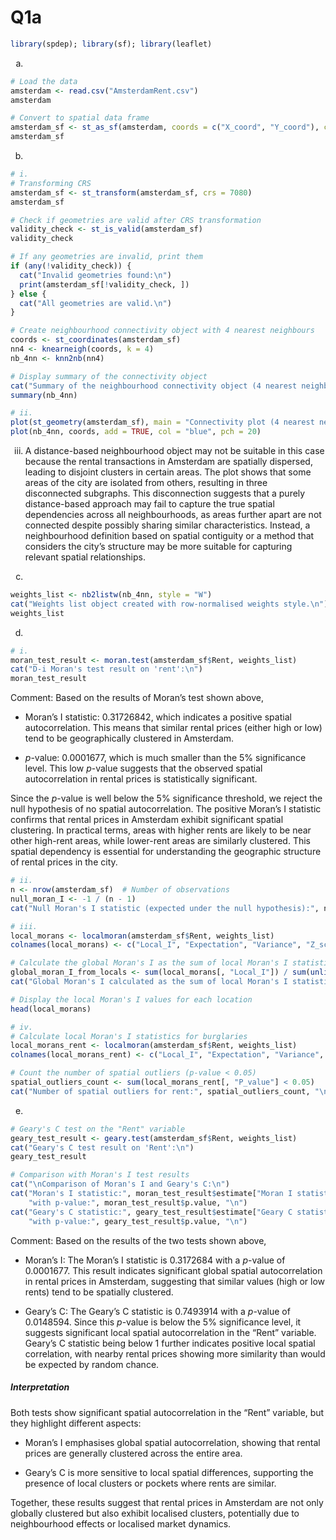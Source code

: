# Q1a

```r
library(spdep); library(sf); library(leaflet)
```

a)

```r
# Load the data
amsterdam <- read.csv("AmsterdamRent.csv")
amsterdam

# Convert to spatial data frame
amsterdam_sf <- st_as_sf(amsterdam, coords = c("X_coord", "Y_coord"), crs = 4326)
amsterdam_sf
```

b)

```r
# i.
# Transforming CRS
amsterdam_sf <- st_transform(amsterdam_sf, crs = 7080)
amsterdam_sf

# Check if geometries are valid after CRS transformation
validity_check <- st_is_valid(amsterdam_sf)
validity_check

# If any geometries are invalid, print them
if (any(!validity_check)) {
  cat("Invalid geometries found:\n")
  print(amsterdam_sf[!validity_check, ])
} else {
  cat("All geometries are valid.\n")
}

# Create neighbourhood connectivity object with 4 nearest neighbours
coords <- st_coordinates(amsterdam_sf)
nn4 <- knearneigh(coords, k = 4)
nb_4nn <- knn2nb(nn4)

# Display summary of the connectivity object
cat("Summary of the neighbourhood connectivity object (4 nearest neighbours):\n")
summary(nb_4nn)

# ii.
plot(st_geometry(amsterdam_sf), main = "Connectivity plot (4 nearest neighbours)")
plot(nb_4nn, coords, add = TRUE, col = "blue", pch = 20)
```

iii. A distance-based neighbourhood object may not be suitable in this case because the rental transactions in Amsterdam are spatially dispersed, leading to disjoint clusters in certain areas. The plot shows that some areas of the city are isolated from others, resulting in three disconnected subgraphs. This disconnection suggests that a purely distance-based approach may fail to capture the true spatial dependencies across all neighbourhoods, as areas further apart are not connected despite possibly sharing similar characteristics. Instead, a neighbourhood definition based on spatial contiguity or a method that considers the city's structure may be more suitable for capturing relevant spatial relationships.

c)

```r
weights_list <- nb2listw(nb_4nn, style = "W")
cat("Weights list object created with row-normalised weights style.\n")
weights_list
```

d)

```r
# i.
moran_test_result <- moran.test(amsterdam_sf$Rent, weights_list)
cat("D-i Moran's test result on 'rent':\n")
moran_test_result
```

Comment: Based on the results of Moran's test shown above,

- Moran's I statistic: 0.31726842, which indicates a positive spatial autocorrelation. This means that similar rental prices (either high or low) tend to be geographically clustered in Amsterdam.

- $p$-value: 0.0001677, which is much smaller than the 5% significance level. This low $p$-value suggests that the observed spatial autocorrelation in rental prices is statistically significant.

Since the $p$-value is well below the 5% significance threshold, we reject the null hypothesis of no spatial autocorrelation. The positive Moran's I statistic confirms that rental prices in Amsterdam exhibit significant spatial clustering. In practical terms, areas with higher rents are likely to be near other high-rent areas, while lower-rent areas are similarly clustered. This spatial dependency is essential for understanding the geographic structure of rental prices in the city.

```r
# ii.
n <- nrow(amsterdam_sf)  # Number of observations
null_moran_I <- -1 / (n - 1)
cat("Null Moran's I statistic (expected under the null hypothesis):", null_moran_I, "\n")

# iii.
local_morans <- localmoran(amsterdam_sf$Rent, weights_list)
colnames(local_morans) <- c("Local_I", "Expectation", "Variance", "Z_score", "P_value")

# Calculate the global Moran's I as the sum of local Moran's I statistics divided by sum of weights
global_moran_I_from_locals <- sum(local_morans[, "Local_I"]) / sum(unlist(weights_list$weights))
cat("Global Moran's I calculated as the sum of local Moran's I statistics:", global_moran_I_from_locals, "\n")

# Display the local Moran's I values for each location
head(local_morans)

# iv.
# Calculate local Moran's I statistics for burglaries
local_morans_rent <- localmoran(amsterdam_sf$Rent, weights_list)
colnames(local_morans_rent) <- c("Local_I", "Expectation", "Variance", "Z_score", "P_value")

# Count the number of spatial outliers (p-value < 0.05)
spatial_outliers_count <- sum(local_morans_rent[, "P_value"] < 0.05)
cat("Number of spatial outliers for rent:", spatial_outliers_count, "\n")
```

e)

```r
# Geary's C test on the "Rent" variable
geary_test_result <- geary.test(amsterdam_sf$Rent, weights_list)
cat("Geary's C test result on 'Rent':\n")
geary_test_result

# Comparison with Moran's I test results
cat("\nComparison of Moran's I and Geary's C:\n")
cat("Moran's I statistic:", moran_test_result$estimate["Moran I statistic"], 
    "with p-value:", moran_test_result$p.value, "\n")
cat("Geary's C statistic:", geary_test_result$estimate["Geary C statistic"], 
    "with p-value:", geary_test_result$p.value, "\n")
```

Comment: Based on the results of the two tests shown above,

- Moran's I: The Moran's I statistic is 0.3172684 with a $p$-value of 0.0001677. This result indicates significant global spatial autocorrelation in rental prices in Amsterdam, suggesting that similar values (high or low rents) tend to be spatially clustered.

- Geary's C: The Geary's C statistic is 0.7493914 with a $p$-value of 0.0148594. Since this $p$-value is below the 5% significance level, it suggests significant local spatial autocorrelation in the "Rent" variable. Geary's C statistic being below 1 further indicates positive local spatial correlation, with nearby rental prices showing more similarity than would be expected by random chance.

##### Interpretation
Both tests show significant spatial autocorrelation in the "Rent" variable, but they highlight different aspects:

- Moran's I emphasises global spatial autocorrelation, showing that rental prices are generally clustered across the entire area.

- Geary's C is more sensitive to local spatial differences, supporting the presence of local clusters or pockets where rents are similar.

Together, these results suggest that rental prices in Amsterdam are not only globally clustered but also exhibit localised clusters, potentially due to neighbourhood effects or localised market dynamics.